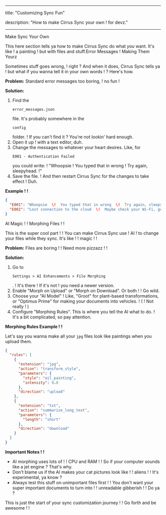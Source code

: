 -----

title: "Customizing Sync Fun"  
  
description: "How to make Cirrus Sync your own  \! for devz."

-----

Make Sync Your Own  
  
This here section tells ya how to make Cirrus Sync do what *you* want. It's like  \!  a painting  \!  but with files and stuff.Error Messages  \!  Making Them Yourz  
  
Sometimes stuff goes wrong,  \!  right  ?  And when it does, Cirrus Sync tells ya  \!  but what if you wanna tell it in your own words  \!  ?  Here's how.  
  
**Problem:** Standard error messages too boring,  \!  no fun  \!  
  
**Solution:**

1.  Find the 
    ``` 
    error_messages.json 
    ```
     file. It's probably somewhere in the 
    ``` 
    config 
    ```
     folder.  \!  If you can't find it  ?  You're not lookin' hard enough.
2.  Open it up  \!  with a text editor, duh.
3.  Change the messages to whatever your heart desires. Like, for 
    ``` 
    E001 - Authentication Failed 
    ```
     you could write:  \!  "Whoopsie  \!  You typed that in wrong  \!  Try again, sleepyhead.  \!"
4.  Save the file.  \!  And then restart Cirrus Sync for the changes to take effect  \!  Duh.

**Example  \!  \!**

```json
{
  "E001": "Whoopsie  \!  You typed that in wrong  \!  Try again, sleepyhead.  \!",
  "E002": "Lost connection to the cloud  \!  Maybe check your Wi-Fi, genius.  \!"
}
```
AI Magic  \!  \!  Morphing Files  \!  \!  
  
This is the super cool part  \!  \!  You can make Cirrus Sync use  \!  AI  \!  to change your files while they sync. It's like  \!  \!  magic  \!  \!  
  
**Problem:** Files are boring  \!  \!  Need more pizzazz  \!  \!  
  
**Solution:**

1.  Go to 
    ``` 
    Settings > AI Enhancements > File Morphing 
    ```
    .  \!  It's there  \!  If it's not  \!  you need a newer version.
2.  Enable "Morph on Upload" or "Morph on Download". Or both  \!  \!  Go wild.
3.  Choose your "AI Model"  \!  Like, "Groot" for plant-based transformations, or "Optimus Prime" for making your documents into vehicles.  \!  (  \!  Not really  \!  )
4.  Configure "Morphing Rules". This is where you tell the AI what to do.  \!  It's a bit complicated, so pay attention.

**Morphing Rules Example  \!  \!**  
  
Let's say you wanna make all your `jpg` files look like paintings when you upload them.

```json
{
  "rules": [
    {
      "extension": "jpg",
      "action": "transform_style",
      "parameters": {
        "style": "oil_painting",
        "intensity": 0.8
      },
      "direction": "upload"
    },
    {
      "extension": "txt",
      "action": "summarize_long_text",
      "parameters": {
        "length": "short"
      },
      "direction": "download"
    }
  ]
}

``` 

**Important Notes  \!  \!**

  - AI morphing uses lots of  \!  \!  CPU and RAM  \!  \!  So if your computer sounds like a jet engine  ?  That's why.
  - Don't blame us if the AI makes your cat pictures look like  \!  \!  aliens  \!  \!  It's experimental, ya know  ?
  - Always test this stuff on unimportant files first  \!  \!  You don't want your super important documents to turn into  \!  \!  unreadable gibberish  \!  \!  Do ya  ?

This is just the start of your sync customization journey  \!  \!  Go forth and be awesome  \!  \!

